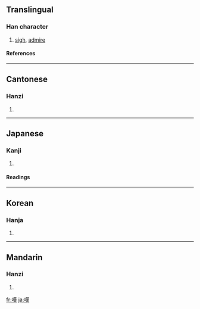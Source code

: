 {{see|叹|歎}}

==Translingual==
===Han character===
{{Han char|rn=30|rad=口|as=11|sn=14|four=6403<sub>4</sub>|canj=口廿中人 (RTLO)}}
# [[sigh]], [[admire]]
====References====
{{Han ref|kx=0205.010|dkj=04138|dj=0427.210|hdz=10673.080|uh=5606|ud=22022|bh=B9C4|bd=47556}}
----
==Cantonese==
===Hanzi===
{{yue-hanzi|jyut=|y=taan3}}
# {{defn|Cantonese}}
----
==Japanese==
===Kanji===
{{ja-kanji|grade=c|rs=口11}}
# {{defn|Japanese}} 
====Readings====
{{ja-readings|on=[[たん]] (tan)|kun=[[なげく]] (nageku), [[なげき]] (nageki)}}
----
==Korean==
===Hanja===
{{ko-hanja|hangeul=탄|rv=tan|mr=t'an}}
# {{defn|Korean}}
----
==Mandarin==
===Hanzi===
{{cmn-hanzi|sim=叹|pin=[[tàn]] ([[tan4]])|wg=t'an<sup>4</sup>}}
# {{defn|Mandarin}}

[[fr:嘆]]
[[ja:嘆]]